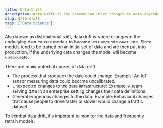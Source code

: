 ```yaml
---
title: Data Drift
description: Data Drift is the phenomenon where changes to data degrade model performance.
slug: data-drift
tags: ["Data Science"]
---
```


Also known as distributional shift, data drift is where changes in the underlying data causes models to become less accurate over time. Since models tend to be trained on an initial set of data and are then put into production, if the underlying data changes the model will become unaccurate.

There are many potential causes of data drift.

- The process that produces the data could change. Example: An IoT sensor measuring data could become uncalibrated.
- Unexpected changes to the data infrastructure: Example: A team serving data in an enterprise setting changes their data definitions.
- General exogenous changes to the data. Example: Behavioral changes that cause people to drive faster or slower would change a traffic dataset.

To combat data drift, it's important to monitor the data and frequently retrain models.
